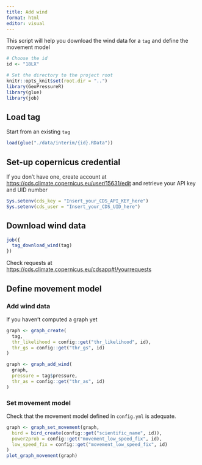 ```yaml
---
title: Add wind
format: html
editor: visual
---
```


This script will help you download the wind data for a `tag` and define the movement model

```r
# Choose the id
id <- "18LX"

# Set the directory to the project root
knitr::opts_knit$set(root.dir = "..")
library(GeoPressureR)
library(glue)
library(job)
```

## Load tag

Start from an existing `tag`

```r
load(glue("./data/interim/{id}.RData"))
```

## Set-up copernicus credential

If you don't have one, create account at <https://cds.climate.copernicus.eu/user/15631/edit> and retrieve your API key and UID number

```r
Sys.setenv(cds_key = "Insert_your_CDS_API_KEY_here")
Sys.setenv(cds_user = "Insert_your_CDS_UID_here")
```

## Download wind data

```r
job({
  tag_download_wind(tag)
})
```

Check requests at <https://cds.climate.copernicus.eu/cdsapp#!/yourrequests>

## Define movement model

### Add wind data

If you haven't computed a graph yet

```r
graph <- graph_create(
  tag,
  thr_likelihood = config::get("thr_likelihood", id),
  thr_gs = config::get("thr_gs", id)
)
```

```r
graph <- graph_add_wind(
  graph,
  pressure = tag$pressure,
  thr_as = config::get("thr_as", id)
)
```

### Set movement model

Check that the movement model defined in `config.yml` is adequate.

```r
graph <- graph_set_movement(graph,
  bird = bird_create(config::get("scientific_name", id)),
  power2prob = config::get("movement_low_speed_fix", id),
  low_speed_fix = config::get("movement_low_speed_fix", id)
)
plot_graph_movement(graph)
```
